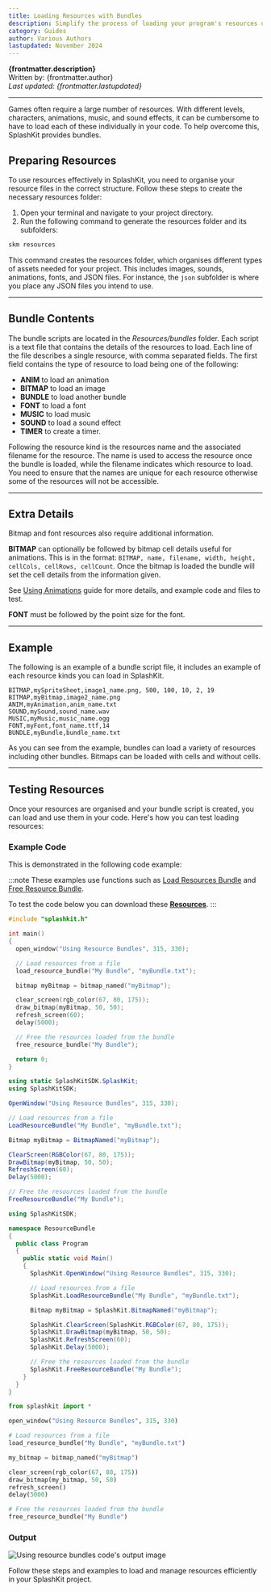 ```yaml
---
title: Loading Resources with Bundles
description: Simplify the process of loading your program's resources using a resource bundle. This file lists the different resources you want loaded, which can then be loaded and freed as a group.
category: Guides
author: Various Authors
lastupdated: November 2024
---
```



**{frontmatter.description}**  
Written by: {frontmatter.author}  
_Last updated: {frontmatter.lastupdated}_

---

Games often require a large number of resources. With different levels, characters, animations, music, and sound effects, it can be cumbersome to have to load each of these individually in your code. To help overcome this, SplashKit provides bundles.

## Preparing Resources

To use resources effectively in SplashKit, you need to organise your resource files in the correct structure. Follow these steps to create the necessary resources folder:

1. Open your terminal and navigate to your project directory.
2. Run the following command to generate the resources folder and its subfolders:

```bash
skm resources
```

This command creates the resources folder, which organises different types of assets needed for your project. This includes images, sounds, animations, fonts, and JSON files. For instance, the `json` subfolder is where you place any JSON files you intend to use.

---

## Bundle Contents

The bundle scripts are located in the _Resources/bundles_ folder. Each script is a text file that contains the details of the resources to load. Each line of the file describes a single resource, with comma separated fields. The first field contains the type of resource to load being one of the following:

- **ANIM** to load an animation
- **BITMAP** to load an image
- **BUNDLE** to load another bundle
- **FONT** to load a font
- **MUSIC** to load music
- **SOUND** to load a sound effect
- **TIMER** to create a timer.

Following the resource kind is the resources name and the associated filename for the resource. The name is used to access the resource once the bundle is loaded, while the filename indicates which resource to load. You need to ensure that the names are unique for each resource otherwise some of the resources will not be accessible.

---

## Extra Details

Bitmap and font resources also require additional information.

**BITMAP** can optionally be followed by bitmap cell details useful for animations. This is in the format: `BITMAP, name, filename, width, height, cellCols, cellRows, cellCount`. Once the bitmap is loaded the bundle will set the cell details from the information given.

See [Using Animations](/guides/animations/0-using-animations) guide for more details, and example code and files to test.

**FONT** must be followed by the point size for the font.

---

## Example

The following is an example of a bundle script file, it includes an example of each resource kinds you can load in SplashKit.

```plaintext
BITMAP,mySpriteSheet,image1_name.png, 500, 100, 10, 2, 19
BITMAP,myBitmap,image2_name.png
ANIM,myAnimation,anim_name.txt
SOUND,mySound,sound_name.wav
MUSIC,myMusic,music_name.ogg
FONT,myFont,font_name.ttf,14
BUNDLE,myBundle,bundle_name.txt
```

As you can see from the example, bundles can load a variety of resources including other bundles. Bitmaps can be loaded with cells and without cells.

---

## Testing Resources

Once your resources are organised and your bundle script is created, you can load and use them in your code. Here's how you can test loading resources:

### Example Code

This is demonstrated in the following code example:

:::note
These examples use functions such as [Load Resources Bundle](/api/resource-bundles/#load-resource-bundle) and [Free Resource Bundle](/api/resource-bundles/#free-resource-bundle).

To test the code below you can download these [**Resources**](/resources/guides/resource-bundles/basics/BasicResourceBundleResources.zip).
:::

<Tabs syncKey="code-language">
<TabItem label="C++">

```cpp
#include "splashkit.h"

int main()
{
  open_window("Using Resource Bundles", 315, 330);

  // Load resources from a file
  load_resource_bundle("My Bundle", "myBundle.txt");

  bitmap myBitmap = bitmap_named("myBitmap");

  clear_screen(rgb_color(67, 80, 175));
  draw_bitmap(myBitmap, 50, 50);
  refresh_screen(60);
  delay(5000);

  // Free the resources loaded from the bundle
  free_resource_bundle("My Bundle");

  return 0;
}
```

</TabItem>
<TabItem label="C#">

<Tabs syncKey="csharp-style">
<TabItem label="Top-level Statements">

```csharp
using static SplashKitSDK.SplashKit;
using SplashKitSDK;

OpenWindow("Using Resource Bundles", 315, 330);

// Load resources from a file
LoadResourceBundle("My Bundle", "myBundle.txt");

Bitmap myBitmap = BitmapNamed("myBitmap");

ClearScreen(RGBColor(67, 80, 175));
DrawBitmap(myBitmap, 50, 50);
RefreshScreen(60);
Delay(5000);

// Free the resources loaded from the bundle
FreeResourceBundle("My Bundle");
```

</TabItem>
<TabItem label="Object-Oriented">

```csharp
using SplashKitSDK;

namespace ResourceBundle
{
  public class Program
  {
    public static void Main()
    {
      SplashKit.OpenWindow("Using Resource Bundles", 315, 330);

      // Load resources from a file
      SplashKit.LoadResourceBundle("My Bundle", "myBundle.txt");

      Bitmap myBitmap = SplashKit.BitmapNamed("myBitmap");

      SplashKit.ClearScreen(SplashKit.RGBColor(67, 80, 175));
      SplashKit.DrawBitmap(myBitmap, 50, 50);
      SplashKit.RefreshScreen(60);
      SplashKit.Delay(5000);

      // Free the resources loaded from the bundle
      SplashKit.FreeResourceBundle("My Bundle");
    }
  }
}
```

</TabItem>
</Tabs>

</TabItem>
<TabItem label="Python">

```python
from splashkit import *

open_window("Using Resource Bundles", 315, 330)

# Load resources from a file
load_resource_bundle("My Bundle", "myBundle.txt")

my_bitmap = bitmap_named("myBitmap")

clear_screen(rgb_color(67, 80, 175))
draw_bitmap(my_bitmap, 50, 50)
refresh_screen()
delay(5000)

# Free the resources loaded from the bundle
free_resource_bundle("My Bundle")

```

</TabItem>
</Tabs>

### Output

![Using resource bundles code's output image](./images/output.png)

Follow these steps and examples to load and manage resources efficiently in your SplashKit project.

